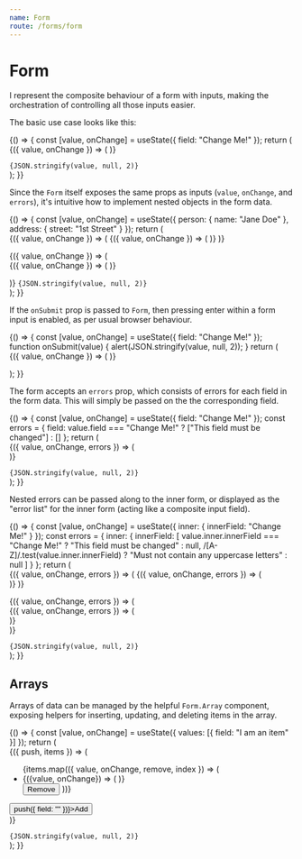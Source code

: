 ```yaml
---
name: Form
route: /forms/form
---
```



# Form

I represent the composite behaviour of a form with inputs, making the orchestration
of controlling all those inputs easier.

The basic use case looks like this:

<Playground>
  {() => {
    const [value, onChange] = useState({ field: "Change Me!" });
    return (
      <div>
        <Form value={value} onChange={onChange}>
          <Form.Input field="field">
            {({ value, onChange }) => (
              <StringInput value={value} onChange={onChange} />
            )}
          </Form.Input>
        </Form>
        <Code language="json">{JSON.stringify(value, null, 2)}</Code>
      </div>
    );
  }}
</Playground>

Since the `Form` itself exposes the same props as inputs (`value`, `onChange`, and `errors`), it's intuitive
how to implement nested objects in the form data.

<Playground>
  {() => {
    const [value, onChange] = useState({
      person: { name: "Jane Doe" },
      address: { street: "1st Street" }
    });
    return (
      <div>
        <Form value={value} onChange={onChange}>
          <Form.Input field="person">
            {({ value, onChange }) => (
              <Form value={value} onChange={onChange}>
                <Form.Input field="name">
                  {({ value, onChange }) => (
                    <StringInput value={value} onChange={onChange} />
                  )}
                </Form.Input>
              </Form>
            )}
          </Form.Input>
          <Form.Input field="address">
            {({ value, onChange }) => (
              <Form value={value} onChange={onChange}>
                <Form.Input field="street">
                  {({ value, onChange }) => (
                    <StringInput value={value} onChange={onChange} />
                  )}
                </Form.Input>
              </Form>
            )}
          </Form.Input>
        </Form>
        <Code language="json">{JSON.stringify(value, null, 2)}</Code>
      </div>
    );
  }}
</Playground>

If the `onSubmit` prop is passed to `Form`, then pressing enter within a form input is enabled, as per
usual browser behaviour.

<Playground>
  {() => {
    const [value, onChange] = useState({ field: "Change Me!" });
    function onSubmit(value) {
      alert(JSON.stringify(value, null, 2));
    }
    return (
      <div>
        <Form value={value} onChange={onChange} onSubmit={onSubmit}>
          <Form.Input field="field">
            {({ value, onChange }) => (
              <StringInput value={value} onChange={onChange} />
            )}
          </Form.Input>
        </Form>
      </div>
    );
  }}
</Playground>

The form accepts an `errors` prop, which consists of errors for each field in the form data.
This will simply be passed on the the corresponding field.

<Playground>
  {() => {
    const [value, onChange] = useState({ field: "Change Me!" });
    const errors = {
      field: value.field === "Change Me!" ? ["This field must be changed"] : []
    };
    return (
      <div>
        <Form value={value} onChange={onChange} errors={errors}>
          <Form.Input field="field">
            {({ value, onChange, errors }) => (
              <div>
                <Form.Errors errors={errors}>
                  <StringInput value={value} onChange={onChange} />
                </Form.Errors>
              </div>
            )}
          </Form.Input>
        </Form>
        <Code language="json">{JSON.stringify(value, null, 2)}</Code>
      </div>
    );
  }}
</Playground>

Nested errors can be passed along to the inner form, or displayed as the "error list" for the
inner form (acting like a composite input field).

<Playground>
  {() => {
    const [value, onChange] = useState({ inner: { innerField: "Change Me!" } });
    const errors = {
      inner: {
        innerField: [
          value.inner.innerField === "Change Me!"
            ? "This field must be changed"
            : null,
          /[A-Z]/.test(value.inner.innerField)
            ? "Must not contain any uppercase letters"
            : null
        ]
      }
    };
    return (
      <div>
        <Form value={value} onChange={onChange} errors={errors}>
          <Form.Input field="inner">
            {({ value, onChange, errors }) => (
              <Form value={value} onChange={onChange} errors={errors}>
                <Form.Input field="innerField">
                  {({ value, onChange, errors }) => (
                    <div>
                      <Form.Errors errors={errors}>
                        <StringInput value={value} onChange={onChange} />
                      </Form.Errors>
                    </div>
                  )}
                </Form.Input>
              </Form>
            )}
          </Form.Input>
        </Form>
        <Form value={value} onChange={onChange} errors={errors}>
          <Form.Input field="inner">
            {({ value, onChange, errors }) => (
              <div>
                <Form.Errors errors={errors}>
                  <Form value={value} onChange={onChange}>
                    <Form.Input field="innerField">
                      {({ value, onChange, errors }) => (
                        <div>
                          <Form.Errors errors={errors}>
                            <StringInput value={value} onChange={onChange} />
                          </Form.Errors>
                        </div>
                      )}
                    </Form.Input>
                  </Form>
                </Form.Errors>
              </div>
            )}
          </Form.Input>
        </Form>
        <Code language="json">{JSON.stringify(value, null, 2)}</Code>
      </div>
    );
  }}
</Playground>

## Arrays

Arrays of data can be managed by the helpful `Form.Array` component, exposing helpers for inserting,
updating, and deleting items in the array.

<Playground>
  {() => {
    const [value, onChange] = useState({ values: [{ field: "I am an item" }] });
    return (
      <div>
        <Form value={value} onChange={onChange}>
          <Form.Array field="values">
            {({ push, items }) => (
              <div>
                <ul>
                  {items.map(({ value, onChange, remove, index }) => (
                    <li key={index}>
                      <Form value={value} onChange={onChange}>
                        <Form.Input field="field">
                          {({value, onChange}) => (
                            <StringInput value={value} onChange={onChange} />
                          )}
                        </Form.Input>
                      </Form>
                      <Button onClick={remove}>Remove</Button>
                    </li>
                  ))}
                </ul>
                <Button onClick={() => push({ field: "" })}>Add</Button>
              </div>
            )}
          </Form.Array>
        </Form>
        <Code language="json">{JSON.stringify(value, null, 2)}</Code>
      </div>
    );
  }}
</Playground>

